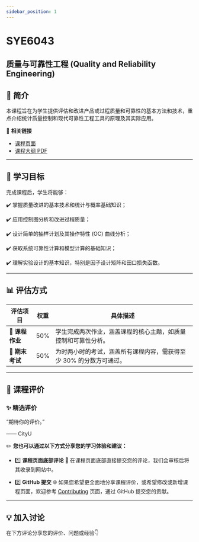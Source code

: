 ```yaml
---
sidebar_position: 1
---
```


# SYE6043
## 质量与可靠性工程 (Quality and Reliability Engineering)

## **📘 简介**
本课程旨在为学生提供评估和改进产品或过程质量和可靠性的基本方法和技术，重点介绍统计质量控制和现代可靠性工程工具的原理及其实际应用。

🔗 **相关链接**
- [课程页面](https://www.cityu.edu.hk/catalogue/pg/202526/course/SYE6043.htm)
- [课程大纲 PDF](https://www.cityu.edu.hk/catalogue/pg/202526/course/SYE6043.pdf)

---

## **🎯 学习目标**

完成课程后，学生将能够：

✔️ 掌握质量改进的基本技术和统计与概率基础知识；

✔️ 应用控制图分析和改进过程质量；

✔️ 设计简单的抽样计划及其操作特性 (OC) 曲线分析；

✔️ 获取系统可靠性计算和模型计算的基础知识；

✔️ 理解实验设计的基本知识，特别是因子设计矩阵和田口损失函数。

---

## **📊 评估方式**

| **评估项目**           | **权重** | **具体描述**                                                                                       |
|-----------------------|---------|---------------------------------------------------------------------------------------------------|
| **📂 课程作业**         | 50%      | 学生完成两次作业，涵盖课程的核心主题，如质量控制和可靠性分析。                                           |
| **📝 期末考试**         | 50%      | 为时两小时的考试，涵盖所有课程内容，需获得至少 30% 的分数方可通过。                                          |

---

## **💬 课程评价**

### ✨ **精选评价**
<div className={commentStyles.commentBox}>
    <p className={commentStyles.commentText}>
        “期待你的评价。”
    </p>
    <p className={commentStyles.commentAuthor}>—— CityU</p>
</div>

✏️ **您也可以通过以下方式分享您的学习体验和建议：**

- 1️⃣ **课程页面底部评论**
💬 在课程页面底部直接提交您的评论，我们会审核后将其收录到网站中。

- 2️⃣ **GitHub 提交**
🌐 如果您希望更全面地分享课程评价，或希望修改或新增课程页面，欢迎参考 [Contributing](/contributing) 页面，通过 GitHub 提交您的贡献。

---

## **💡 加入讨论**

在下方评论分享您的评价、问题或经验👇
<Utterances />